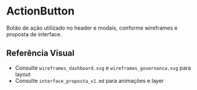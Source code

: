 
<Meta title="Comum/ActionButton" component={ActionButton} />

# ActionButton

Botão de ação utilizado no header e modais, conforme wireframes e proposta de interface.

<Canvas>
  <Story name="Primário (Criar)">
    <ActionButton label="Criar" variant="primary" />
  </Story>
  <Story name="Secundário (Exportar)">
    <ActionButton label="Exportar" variant="secondary" />
  </Story>
  <Story name="Upload Regras">
    <ActionButton label="Upload Regras" variant="primary" />
  </Story>
  <Story name="Desabilitado">
    <ActionButton label="Criar" variant="primary" disabled />
  </Story>
</Canvas>

<ArgsTable story="Primário (Criar)" />

## Referência Visual
- Consulte `wireframes_dashboard.svg` e `wireframes_governanca.svg` para layout
- Consulte `interface_proposta_v1.md` para animações e layer 